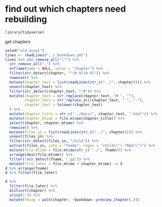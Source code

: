 # find out which chapters need rebuilding

```r
library(tidyverse)
```



get chapters

```r
setwd("old_assgt")
lines <- readLines("../_bookdown.yml")
lines %>% str_remove_all("\"") %>% 
  str_remove_all(",") %>% 
  enframe(name = NULL, value = "chapter") %>% 
  filter(str_detect(chapter, "^[0-9][0-9]")) %>% 
  rowwise() %>% 
  mutate(chapter_text = list(readLines(str_c("../", chapter)))) %>% 
  unnest(chapter_text) %>% 
  filter(str_detect(chapter_text, "^#")) %>% 
  mutate(chapter_text = str_replace(chapter_text, "# ", ""),
         chapter_text = str_replace_all(chapter_text, " ", "-"),
         chapter_text = tolower(chapter_text)
  ) %>% 
  mutate(chapter_title = str_c("../docs/", chapter_text, ".html")) %>% 
  mutate(chapter_mtime = file.mtime(chapter_title)) %>% 
  select(chapter, chapter_mtime) %>% 
  rowwise() %>% 
  mutate(files_in = list(readLines(str_c("../", chapter)))) %>% 
  unnest(files_in) %>% 
  filter(str_detect(files_in, "child")) %>% 
  extract(files_in, into = "fname", regex = "child=\"(.*Rmd)\"}") %>% 
  mutate(file_mtime = file.mtime(str_c("../", fname))) %>% 
  arrange(desc(file_mtime)) %>% 
  filter(!str_detect(fname, "_qq")) %>% 
  mutate(file_later = file_mtime > chapter_mtime) -> d
d %>% arrange(fname)
d %>% filter(file_later)
```

```r
d %>% 
  filter(file_later) %>% 
  distinct(chapter) %>% 
  slice(1:5) %>% 
  mutate(thing = walk(chapter, ~bookdown::preview_chapter(.)))
```


